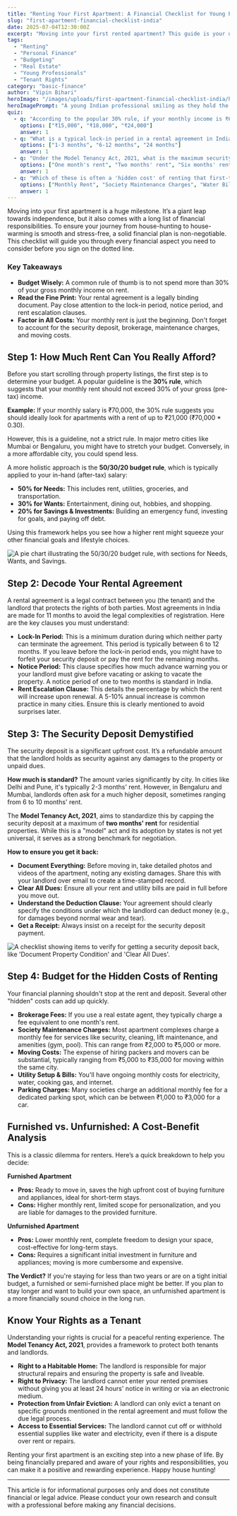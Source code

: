 ```yaml
---
title: "Renting Your First Apartment: A Financial Checklist for Young Professionals in India"
slug: "first-apartment-financial-checklist-india"
date: 2025-07-04T12:30:00Z
excerpt: "Moving into your first rented apartment? This guide is your ultimate financial checklist. Learn how to budget for rent, decode your rental agreement, manage security deposits, and uncover the hidden costs of renting in India."
tags:
  - "Renting"
  - "Personal Finance"
  - "Budgeting"
  - "Real Estate"
  - "Young Professionals"
  - "Tenant Rights"
category: "basic-finance"
author: "Vipin Bihari"
heroImage: "/images/uploads/first-apartment-financial-checklist-india/hero-image.jpg"
heroImagePrompt: "A young Indian professional smiling as they hold the keys to their new apartment, with moving boxes in the background."
quiz:
  - q: "According to the popular 30% rule, if your monthly income is ₹60,000, what is the maximum rent you should ideally aim for?"
    options: ["₹15,000", "₹18,000", "₹24,000"]
    answer: 1
  - q: "What is a typical lock-in period in a rental agreement in India?"
    options: ["1-3 months", "6-12 months", "24 months"]
    answer: 1
  - q: "Under the Model Tenancy Act, 2021, what is the maximum security deposit a landlord can ask for a residential property?"
    options: ["One month's rent", "Two months' rent", "Six months' rent"]
    answer: 1
  - q: "Which of these is often a 'hidden cost' of renting that first-timers forget to budget for?"
    options: ["Monthly Rent", "Society Maintenance Charges", "Water Bill"]
    answer: 1
---
```


Moving into your first apartment is a huge milestone. It’s a giant leap towards independence, but it also comes with a long list of financial responsibilities. To ensure your journey from house-hunting to house-warming is smooth and stress-free, a solid financial plan is non-negotiable. This checklist will guide you through every financial aspect you need to consider before you sign on the dotted line.

### Key Takeaways
*   **Budget Wisely:** A common rule of thumb is to not spend more than 30% of your gross monthly income on rent.
*   **Read the Fine Print:** Your rental agreement is a legally binding document. Pay close attention to the lock-in period, notice period, and rent escalation clauses.
*   **Factor in All Costs:** Your monthly rent is just the beginning. Don't forget to account for the security deposit, brokerage, maintenance charges, and moving costs.

## Step 1: How Much Rent Can You Really Afford?

Before you start scrolling through property listings, the first step is to determine your budget. A popular guideline is the **30% rule**, which suggests that your monthly rent should not exceed 30% of your gross (pre-tax) income.

**Example:**
If your monthly salary is ₹70,000, the 30% rule suggests you should ideally look for apartments with a rent of up to ₹21,000 (₹70,000 * 0.30).

However, this is a guideline, not a strict rule. In major metro cities like Mumbai or Bengaluru, you might have to stretch your budget. Conversely, in a more affordable city, you could spend less.

A more holistic approach is the **50/30/20 budget rule**, which is typically applied to your in-hand (after-tax) salary:
*   **50% for Needs:** This includes rent, utilities, groceries, and transportation.
*   **30% for Wants:** Entertainment, dining out, hobbies, and shopping.
*   **20% for Savings & Investments:** Building an emergency fund, investing for goals, and paying off debt.

Using this framework helps you see how a higher rent might squeeze your other financial goals and lifestyle choices.

![A pie chart illustrating the 50/30/20 budget rule, with sections for Needs, Wants, and Savings.](/images/uploads/first-apartment-financial-checklist-india/budget-rule.png)

## Step 2: Decode Your Rental Agreement

A rental agreement is a legal contract between you (the tenant) and the landlord that protects the rights of both parties. Most agreements in India are made for 11 months to avoid the legal complexities of registration. Here are the key clauses you must understand:

*   **Lock-In Period:** This is a minimum duration during which neither party can terminate the agreement. This period is typically between 6 to 12 months. If you leave before the lock-in period ends, you might have to forfeit your security deposit or pay the rent for the remaining months.
*   **Notice Period:** This clause specifies how much advance warning you or your landlord must give before vacating or asking to vacate the property. A notice period of one to two months is standard in India.
*   **Rent Escalation Clause:** This details the percentage by which the rent will increase upon renewal. A 5-10% annual increase is common practice in many cities. Ensure this is clearly mentioned to avoid surprises later.

## Step 3: The Security Deposit Demystified

The security deposit is a significant upfront cost. It’s a refundable amount that the landlord holds as security against any damages to the property or unpaid dues.

**How much is standard?**
The amount varies significantly by city. In cities like Delhi and Pune, it's typically 2-3 months' rent. However, in Bengaluru and Mumbai, landlords often ask for a much higher deposit, sometimes ranging from 6 to 10 months' rent.

The **Model Tenancy Act, 2021**, aims to standardize this by capping the security deposit at a maximum of **two months' rent** for residential properties. While this is a "model" act and its adoption by states is not yet universal, it serves as a strong benchmark for negotiation.

**How to ensure you get it back:**
*   **Document Everything:** Before moving in, take detailed photos and videos of the apartment, noting any existing damages. Share this with your landlord over email to create a time-stamped record.
*   **Clear All Dues:** Ensure all your rent and utility bills are paid in full before you move out.
*   **Understand the Deduction Clause:** Your agreement should clearly specify the conditions under which the landlord can deduct money (e.g., for damages beyond normal wear and tear).
*   **Get a Receipt:** Always insist on a receipt for the security deposit payment.

![A checklist showing items to verify for getting a security deposit back, like 'Document Property Condition' and 'Clear All Dues'.](/images/uploads/first-apartment-financial-checklist-india/security-deposit-checklist.png)

## Step 4: Budget for the Hidden Costs of Renting

Your financial planning shouldn't stop at the rent and deposit. Several other "hidden" costs can add up quickly.

*   **Brokerage Fees:** If you use a real estate agent, they typically charge a fee equivalent to one month's rent.
*   **Society Maintenance Charges:** Most apartment complexes charge a monthly fee for services like security, cleaning, lift maintenance, and amenities (gym, pool). This can range from ₹2,000 to ₹5,000 or more.
*   **Moving Costs:** The expense of hiring packers and movers can be substantial, typically ranging from ₹5,000 to ₹35,000 for moving within the same city.
*   **Utility Setup & Bills:** You'll have ongoing monthly costs for electricity, water, cooking gas, and internet.
*   **Parking Charges:** Many societies charge an additional monthly fee for a dedicated parking spot, which can be between ₹1,000 to ₹3,000 for a car.

## Furnished vs. Unfurnished: A Cost-Benefit Analysis

This is a classic dilemma for renters. Here’s a quick breakdown to help you decide:

**Furnished Apartment**
*   **Pros:** Ready to move in, saves the high upfront cost of buying furniture and appliances, ideal for short-term stays.
*   **Cons:** Higher monthly rent, limited scope for personalization, and you are liable for damages to the provided furniture.

**Unfurnished Apartment**
*   **Pros:** Lower monthly rent, complete freedom to design your space, cost-effective for long-term stays.
*   **Cons:** Requires a significant initial investment in furniture and appliances; moving is more cumbersome and expensive.

**The Verdict?**
If you're staying for less than two years or are on a tight initial budget, a furnished or semi-furnished place might be better. If you plan to stay longer and want to build your own space, an unfurnished apartment is a more financially sound choice in the long run.

## Know Your Rights as a Tenant

Understanding your rights is crucial for a peaceful renting experience. The **Model Tenancy Act, 2021**, provides a framework to protect both tenants and landlords.

*   **Right to a Habitable Home:** The landlord is responsible for major structural repairs and ensuring the property is safe and liveable.
*   **Right to Privacy:** The landlord cannot enter your rented premises without giving you at least 24 hours' notice in writing or via an electronic medium.
*   **Protection from Unfair Eviction:** A landlord can only evict a tenant on specific grounds mentioned in the rental agreement and must follow the due legal process.
*   **Access to Essential Services:** The landlord cannot cut off or withhold essential supplies like water and electricity, even if there is a dispute over rent or repairs.

Renting your first apartment is an exciting step into a new phase of life. By being financially prepared and aware of your rights and responsibilities, you can make it a positive and rewarding experience. Happy house hunting!

---
This article is for informational purposes only and does not constitute financial or legal advice. Please conduct your own research and consult with a professional before making any financial decisions.